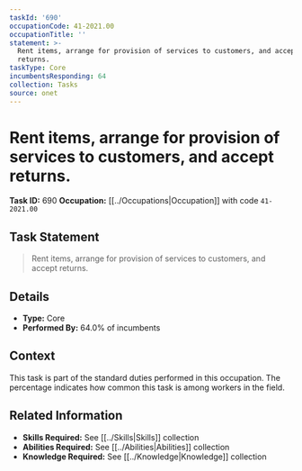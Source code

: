 ```yaml
---
taskId: '690'
occupationCode: 41-2021.00
occupationTitle: ''
statement: >-
  Rent items, arrange for provision of services to customers, and accept
  returns.
taskType: Core
incumbentsResponding: 64
collection: Tasks
source: onet
---
```

# Rent items, arrange for provision of services to customers, and accept returns.

**Task ID:** 690
**Occupation:** [[../Occupations|Occupation]] with code `41-2021.00`

## Task Statement

> Rent items, arrange for provision of services to customers, and accept returns.

## Details

- **Type:** Core
- **Performed By:** 64.0% of incumbents

## Context

This task is part of the standard duties performed in this occupation. The percentage indicates how common this task is among workers in the field.

## Related Information

- **Skills Required:** See [[../Skills|Skills]] collection
- **Abilities Required:** See [[../Abilities|Abilities]] collection
- **Knowledge Required:** See [[../Knowledge|Knowledge]] collection
